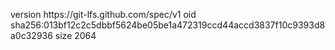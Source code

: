 version https://git-lfs.github.com/spec/v1
oid sha256:013bf12c2c5dbbf5624be05be1a472319ccd44accd3837f10c9393d8a0c32936
size 2064
